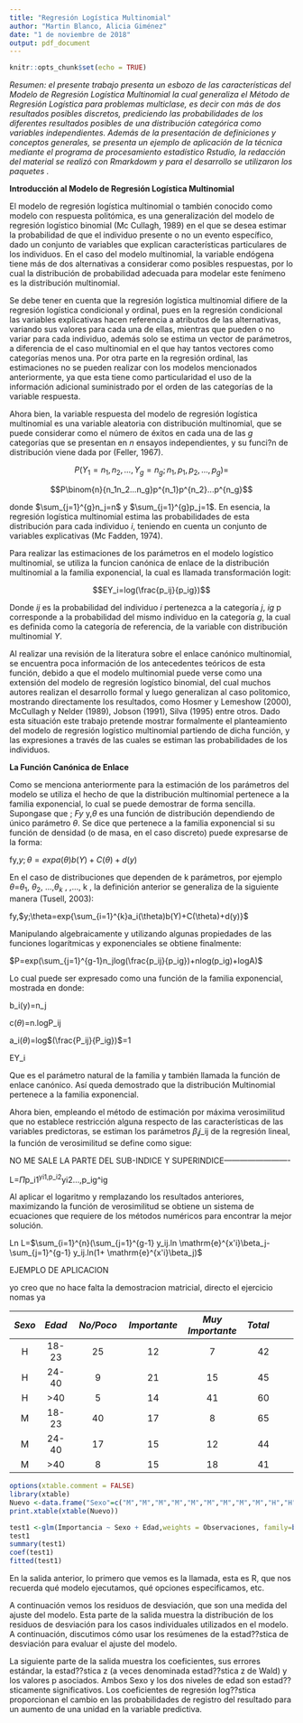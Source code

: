 ---
title: "Regresión Logística Multinomial"
author: "Martin Blanco, Alicia Giménez"
date: "1 de noviembre de 2018"
output: pdf_document
---

```{r setup, include=FALSE}
knitr::opts_chunk$set(echo = TRUE)
```

_Resumen: el presente trabajo presenta un esbozo de las características del Modelo de Regresión Logística Multinomial la cual generaliza el Método de Regresión Logística para problemas multiclase, es decir con más de dos resultados posibles discretos, prediciendo las probabilidades de los diferentes resultados posibles de una distribución categórica como variables independientes. Además de la presentación de definiciones y conceptos generales, se presenta un ejemplo de aplicación de la técnica mediante el programa de procesamiento estadístico Rstudio, la redacción del material se realizó con Rmarkdowm y para el desarrollo se utilizaron los paquetes ._

__Introducción al Modelo de Regresión Logística Multinomial__

El modelo de regresión logística multinomial o también conocido como modelo con respuesta politómica, es una generalización del modelo de regresión logístico binomial (Mc Cullagh, 1989) en el que se desea estimar la probabilidad de que el individuo presente o no un evento específico, dado un conjunto de variables que explican características particulares de los individuos. En el caso del modelo multinomial, la variable endógena tiene más de dos alternativas a considerar como posibles respuestas, por lo cual la distribución de probabilidad adecuada para modelar este fenímeno es la distribución multinomial. 

Se debe tener en cuenta que la regresión logística multinomial difiere de la regresión logística condicional y ordinal, pues en la regresión condicional las variables explicativas hacen referencia a atributos de las alternativas, variando sus valores para cada una de ellas, mientras que pueden o no variar para cada individuo, además solo se estima un vector de parámetros, a diferencia de el caso multinomial en el que hay tantos vectores como categorías menos una. Por otra parte en la regresión ordinal, las estimaciones no se pueden realizar con los modelos mencionados anteriormente, ya que esta tiene como particularidad el uso de la información adicional suministrado por el orden de las categorías de la variable respuesta. 

Ahora bien, la variable respuesta del modelo de regresión logística multinomial es una variable aleatoria con distribución multinomial, que se puede considerar como el número de éxitos en cada una de las _g_ categorías que se presentan en _n_ ensayos independientes, y su funci?n de distribución viene dada por (Feller, 1967).  

$$P(Y_1=n_1,n_2,...,Y_g=n_g;n_1,p_1,p_2,...,p_g)=$$

$$P\binom{n}{n_1n_2...n_g}p^{n_1}p^{n_2}...p^{n_g}$$

donde $\sum_{j=1}^{g}n_j=n$ y $\sum_{j=1}^{g}p_j=1$. En esencia, la regresión logística multinomial estima las probabilidades  de esta distribución para cada individuo _i_, teniendo en cuenta un conjunto de variables explicativas (Mc Fadden, 1974). 


Para realizar las estimaciones de los parámetros en el modelo logístico multinomial, se  utiliza  la funcion canónica de enlace de la distribución multinomial a la familia exponencial, la cual es llamada transformación logit: 


$$EY_i=log(\frac{p_ij}{p_ig})$$



Donde _ij_ es la probabilidad del individuo _i_ pertenezca a la categoría _j_, _ig_ p corresponde a la probabilidad del mismo individuo en la categoría _g_, la cual es definida como la categoría de referencia, de la variable con distribución multinomial _Y_.

Al  realizar una revisión de la literatura sobre el enlace canónico multinomial, se encuentra poca información de los antecedentes teóricos de esta función, debido a que el modelo multinomial puede verse como una extensión del modelo de regresión logístico binomial, del cual muchos autores realizan el desarrollo formal y luego generalizan al caso politomico, mostrando directamente los resultados, como Hosmer y Lemeshow (2000), McCullagh y Nelder (1989), Jobson (1991), Silva (1995) entre otros. Dado esta situación este trabajo pretende mostrar formalmente el planteamiento del modelo de regresión logístico multinomial partiendo de dicha función, y las expresiones a través de las cuales se estiman las probabilidades de los individuos. 

__La Función Canónica de Enlace__ 

Como se menciona anteriormente para la estimación de los parámetros del modelo se utiliza el hecho de que la distribución multinomial pertenece a la familia exponencial, lo cual se puede demostrar de forma sencilla. Supongase que ; _Fy_ y,$\theta$ es una función de distribución dependiendo de único parámetro $\theta$. Se dice que pertenece a la familia exponencial si su función de densidad (o de masa, en el caso discreto) puede expresarse de la forma: 


fy,$y;\theta=expa(\theta)b(Y)+C(\theta)+d(y)$


En el caso de distribuciones que dependen de k parámetros, por ejemplo $\theta$=$\theta_1$, $\theta_2$, ...,$\theta_k$ , ,..., k , la definición anterior se generaliza de la siguiente manera (Tusell, 2003):



fy,$y;\theta=exp{\sum_{i=1}^{k}a_i(\theta)b(Y)+C(\theta)+d(y)}$


Manipulando algebraicamente y utilizando algunas propiedades de las funciones logarítmicas y exponenciales se obtiene finalmente:

$P=exp(\sum_{j=1}^{g-1}n_jlog(\frac{p_ij}{p_ig})+nlog(p_ig)+logA)$


Lo cual puede ser expresado como una función de la  familia exponencial, mostrada en  donde:

b_i(y)=n_j

c($\theta$)=n.logP_ij

a_i($\theta$)=log$(\frac{P_ij}{P_ig})$=1  

EY_i


Que es el parámetro natural de la familia y también llamada la función de enlace canónico. Así queda demostrado que la distribución Multinomial pertenece a la familia exponencial. 



Ahora bien, empleando el método de estimación por máxima verosimilitud que no establece restricción alguna respecto de las características de las variables predictoras, se estiman los parámetros $\beta_ij$_ij  de la regresión lineal, la función de verosimilitud se define como sigue: 




NO ME SALE LA PARTE DEL SUB-INDICE Y SUPERINDICE-------------------------



L=$\Pi$p_i1^yi1,p_i2^yi2...,p_ig^ig


Al aplicar el logaritmo y remplazando los resultados anteriores, maximizando la función de verosimilitud se obtiene un sistema de ecuaciones que requiere de los métodos numéricos para encontrar la mejor solución.


Ln L=$\sum_{i=1}^{n}(\sum_{j=1}^{g-1} y_ij.ln \mathrm{e}^{x'i}\beta_j-\sum_{j=1}^{g-1} y_ij.ln(1+ \mathrm{e}^{x'i}\beta_j)$


EJEMPLO DE APLICACION

yo creo que no hace falta la demostracion matricial, directo el ejercicio nomas ya



| _Sexo_| _Edad_| _No/Poco_        | _Importante_   | _Muy Importante_  | _Total_|
|:-----:|:------:|:-------------:|:------------:|:---------------:|----:|:------:|
|H      |18-23  | 25    |12            |7 |42|
|H      |24-40  |9      |21           |15 |45|
|H      |>40    |5    |14           |41|60|
|M      |18-23  |40        |17           |8|65|
|M      |24-40  |17        |15           |12|44|
|M      |>40    |8        |15           |18|41|

```{r, results='asis',caption= "1 denota No/Poco, 2 denota Importante y 3 denota Muy Importante", echo=FALSE}
options(xtable.comment = FALSE)
library(xtable)
Nuevo <-data.frame("Sexo"=c("M","M","M","M","M","M","M","M","M","H","H","H","H","H","H","H","H","H"),"Edad"=c("18-23","18-23","18-23","24-40","24-40","24-40",">40",">40",">40","18-23","18-23","18-23","24-40","24-40","24-40",">40",">40",">40"),"Importancia"= c("1","2","3","1","2","3","1","2","3","1","2","3","1","2","3","1","2","3"),"Observaciones"= c(26,12,7,9,21,15,5,14,41,40,17,8,17,15,12,8,15,18))
print.xtable(xtable(Nuevo))


```


```{r}
test1 <-glm(Importancia ~ Sexo + Edad,weights = Observaciones, family=binomial(link = logit), data=Nuevo)
test1
summary(test1)
coef(test1)
fitted(test1)
```
En la salida anterior, lo primero que vemos es la llamada, esta es R, que nos recuerda qué modelo ejecutamos, qué opciones especificamos, etc.

A continuación vemos los residuos de desviación, que son una medida del ajuste del modelo. Esta parte de la salida muestra la distribución de los residuos de desviación para los casos individuales utilizados en el modelo. A continuación, discutimos cómo usar los resúmenes de la estad??stica de desviación para evaluar el ajuste del modelo.

La siguiente parte de la salida muestra los coeficientes, sus errores estándar, la estad??stica z (a veces denominada estad??stica z de Wald) y los valores p asociados. Ambos Sexo y los dos niveles de edad son estad??sticamente significativos. Los coeficientes de regresión log??stica proporcionan el cambio en las probabilidades de registro del resultado para un aumento de una unidad en la variable predictiva.
